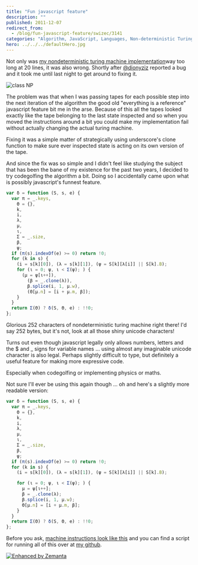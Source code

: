 ```yaml
---
title: "Fun javascript feature"
description: ""
published: 2011-12-07
redirect_from:
  - /blog/fun-javascript-feature/swizec/3141
categories: "Algorithm, JavaScript, Languages, Non-deterministic Turing machine, Programming, Turing machine, Uncategorized"
hero: ../../../defaultHero.jpg
---
```


Not only was [my nondeterministic turing machine implementation](http://swizec.com/blog/nondeterministic-turing-machine-simulator-in-23-lines-of-javascript/swizec/3047 "Nondeterministic turing machine simulator in 23 lines of JavaScript")way too long at 20 lines, it was also wrong. Shortly after [@dionyziz](https://twitter.com/#!/dionyziz) reported a bug and it took me until last night to get around to fixing it.

![class NP](https://swizec.com/wp-content/uploads/2011/12/14310922_6ed3badf9e_m1.jpg "class NP")

The problem was that when I was passing tapes for each possible step into the next iteration of the algorithm the good old "everything is a reference" javascript feature bit me in the arse. Because of this all the tapes looked exactly like the tape belonging to the last state inspected and so when you moved the instructions around a bit you could make my implementation fail without actually changing the actual turing machine.

Fixing it was a simple matter of strategically using underscore's clone function to make sure ever inspected state is acting on its own version of the tape.

And since the fix was so simple and I didn't feel like studying the subject that has been the bane of my existence for the past two years, I decided to try codegolfing the algorithm a bit. Doing so I accidentally came upon what is possibly javascript's funnest feature.

```javascript
var δ = function (S, s, e) {
  var π = _.keys,
    Θ = {},
    k,
    i,
    λ,
    μ,
    ι,
    Σ = _.size,
    β,
    ψ;
  if (π(s).indexOf(e) >= 0) return !0;
  for (k in s) {
    (i = s[k][0]), (λ = s[k][1]), (ψ = S[k][λ[i]] || S[k].B);
    for (ι = 0; ψ, ι < Σ(ψ); ) {
      (μ = ψ[ι++]),
        (β = _.clone(λ)),
        β.splice(i, 1, μ.w),
        (Θ[μ.n] = [i + μ.m, β]);
    }
  }
  return Σ(Θ) ? δ(S, Θ, e) : !!0;
};
```

Glorious 252 characters of nondeterministic turing machine right there! I'd say 252 bytes, but it's not, look at all those shiny unicode characters!

Turns out even though javascript legally only allows numbers, letters and the $ and \_ signs for variable names ... using almost any imaginable unicode character is also legal. Perhaps slightly difficult to type, but definitely a useful feature for making more expressive code.

Especially when codegolfing or implementing physics or maths.

Not sure I'll ever be using this again though ... oh and here's a slightly more readable version:

```javascript
var δ = function (S, s, e) {
  var π = _.keys,
    Θ = {},
    k,
    i,
    λ,
    μ,
    ι,
    Σ = _.size,
    β,
    ψ;
  if (π(s).indexOf(e) >= 0) return !0;
  for (k in s) {
    (i = s[k][0]), (λ = s[k][1]), (ψ = S[k][λ[i]] || S[k].B);

    for (ι = 0; ψ, ι < Σ(ψ); ) {
      μ = ψ[ι++];
      β = _.clone(λ);
      β.splice(i, 1, μ.w);
      Θ[μ.n] = [i + μ.m, β];
    }
  }
  return Σ(Θ) ? δ(S, Θ, e) : !!0;
};
```

Before you ask, [machine instructions look like this](https://github.com/Swizec/random-coding/blob/master/machine2.json) and you can find a script for running all of this over at [my github](https://github.com/Swizec/random-coding/blob/master/turing.js).

[![Enhanced by Zemanta](https://img.zemanta.com/zemified_e.png?x-id=f71ddb32-99a1-410b-9125-9664459b978b)](http://www.zemanta.com/ "Enhanced by Zemanta")
